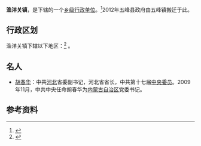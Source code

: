 {{中国乡级行政区|42/05/29/103}}
'''渔洋关镇'''，是{{PRC admin/fullname|42/05/29/103|3}}下辖的一个[[乡级行政区|乡级行政单位]]。<ref>{{PRC admin/ref sgc|{{PRC admin/parent|42/05/29/103}}}}</ref>2012年五峰县政府由五峰镇搬迁于此。
== 行政区划 ==
渔洋关镇下辖以下地区：<ref>{{PRC admin/ref sgc|42/05/29/103}}</ref>
{{PRC admin/children|42/05/29/103}}。
==名人==
*[[胡春华|胡春华]]：中共[[河北|河北]]省委副书记，河北省省长，中共第十七届[[中央委员|中央委员]]。2009年11月，中共中央任命胡春华为[[内蒙古自治区|内蒙古自治区]]党委书记。
== 参考资料 ==
{{reflist}}
{{Hubei-stub}}
{{行政区划小作品}}
{{PRC admin/navcat|42/05/29/103}}